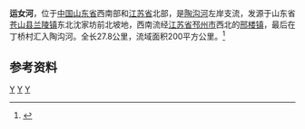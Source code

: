 {{Infobox River
  | river_name      = 运女河
  | image_name      =
  | image_size      = 
  | caption         = 
  | origin          = [[山东省|山东省]][[苍山县|苍山县]][[兰陵镇|兰陵镇]]沈家坊村
  | mouth           = [[江苏省|江苏省]][[邳州市|邳州市]][[邢楼镇|邢楼镇]]丁桥村[[陶沟河|陶沟河]]
  | basin_countries = {{PRC}}
  | length          = 27.8公里
  | elevation       = 
  | mouth_elevation = 
  | discharge       = 
  | watershed       = 200平方公里
}}
'''运女河'''，位于[[中国|中国]][[山东省|山东省]]西南部和[[江苏省|江苏省]]北部，是[[陶沟河|陶沟河]]左岸支流，发源于山东省[[苍山县|苍山县]][[兰陵镇|兰陵镇]]东北沈家坊前北坡地，西南流经[[江苏省|江苏省]][[邳州市|邳州市]]西北的[[邢楼镇|邢楼镇]]，最后在丁桥村汇入陶沟河。全长27.8公里，流域面积200平方公里。<ref name="中国河湖大典">{{cite book zh |author=《[[中国河湖大典|中国河湖大典]]》编纂委员会 |title=《中国河湖大典·淮河卷》 |format=M |edition=1 |location=北京 |publisher=中国水利水电出版社 |date=2010年9月 |pages=186页 |id= ISBN 978-7-5084-7953-8}}</ref>

==参考资料==
{{reflist}}

[[Category:沂沭泗河水系|Y]]
[[Category:山东河流|Y]]
[[Category:江苏河流|Y]]